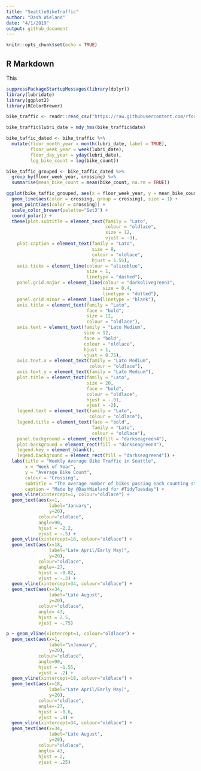 ```yaml
---
title: "SeattleBikeTraffic"
author: "Dash Wieland"
date: "4/1/2019"
output: github_document
---
```


```r
knitr::opts_chunk$set(echo = TRUE)
```

## R Markdown

This
```r
suppressPackageStartupMessages(library(dplyr))
library(lubridate)
library(ggplot2)
library(RColorBrewer)
```

```r
bike_traffic <- readr::read_csv("https://raw.githubusercontent.com/rfordatascience/tidytuesday/master/data/2019/2019-04-02/bike_traffic.csv", col_types = 'cccdd') 
```

```r
bike_traffic$lubri_date = mdy_hms(bike_traffic$date)
```

```r
bike_taffic_dated <- bike_traffic %>%
  mutate(floor_month_year = month(lubri_date, label = TRUE),
         floor_week_year = week(lubri_date),
         floor_day_year = yday(lubri_date), 
         log_bike_count = log(bike_count))
```

```r
bike_taffic_grouped <- bike_taffic_dated %>%
  group_by(floor_week_year, crossing) %>%
  summarise(mean_bike_count = mean(bike_count, na.rm = TRUE))
```

```r
ggplot(bike_taffic_grouped, aes(x = floor_week_year, y = mean_bike_count)) + 
  geom_line(aes(color = crossing, group = crossing), size = 1) +
  geom_point(aes(color = crossing)) + 
  scale_color_brewer(palette="Set3") +
  coord_polar() + 
  theme(plot.subtitle = element_text(family = "Lato", 
                                     colour = "oldlace",
                                     size = 12,
                                     vjust = -3),
    plot.caption = element_text(family = "Lato", 
                                size = 8, 
                                colour = "oldlace",
                                hjust = 1.55), 
    axis.ticks = element_line(colour = "aliceblue", 
                              size = 1,
                              linetype = "dashed"),
    panel.grid.major = element_line(colour = "darkolivegreen3", 
                                    size = 0.4,
                                    linetype = "dotted"), 
    panel.grid.minor = element_line(linetype = "blank"), 
    axis.title = element_text(family = "Lato", 
                              face = "bold",
                              size = 12,
                              colour = "oldlace"), 
    axis.text = element_text(family = "Lato Medium",
                             size = 12, 
                             face = "bold", 
                             colour = "oldlace",
                             hjust = 1, 
                             vjust = 0.75), 
    axis.text.x = element_text(family = "Lato Medium", 
                               colour = "oldlace"), 
    axis.text.y = element_text(family = "Lato Medium"), 
    plot.title = element_text(family = "Lato",
                              size = 20,
                              face = "bold",
                              colour = "oldlace", 
                              hjust = -.01, 
                              vjust = -2), 
    legend.text = element_text(family = "Lato", 
                               colour = "oldlace"), 
    legend.title = element_text(face = "bold",
                                family = "Lato",
                                colour = "oldlace"), 
    panel.background = element_rect(fill = "darkseagreen4"), 
    plot.background = element_rect(fill = "darkseagreen4"),
    legend.key = element_blank(),
    legend.background = element_rect(fill = "darkseagreen4")) +
  labs(title = "Weekly Average Bike Traffic in Seattle", 
       x = "Week of Year",
       y = "Average Bike Count", 
       colour = "Crossing", 
       subtitle = "The average number of bikes passing each counting station, aggregated by week of the year",
       caption = "Made by @DashWieland for #TidyTuesday") + 
  geom_vline(xintercept=1, colour="oldlace") +
  geom_text(aes(x=1,
                label="January",
                y=20),
            colour="oldlace",
            angle=90,
            hjust = -2.2,
            vjust = -.5) + 
  geom_vline(xintercept=18, colour="oldlace") +
  geom_text(aes(x=18,
                label="Late April/Early May)",
                y=20),
            colour="oldlace",
            angle=-27,
            hjust = -0.82,
            vjust = -.3) +   
  geom_vline(xintercept=34, colour="oldlace") + 
  geom_text(aes(x=34,
                label="Late August",
                y=20), 
            colour="oldlace",
            angle= 43,
            hjust = 2.5,
            vjust = -.75)
```

```r
p + geom_vline(xintercept=1, colour="oldlace") +
  geom_text(aes(x=1,
                label="\nJanuary",
                y=20),
            colour="oldlace",
            angle=90,
            hjust = -1.55,
            vjust = .2) + 
  geom_vline(xintercept=18, colour="oldlace") +
  geom_text(aes(x=18,
                label="Late April/Early May)",
                y=20),
            colour="oldlace",
            angle=-27,
            hjust = -0.6,
            vjust = .4) +   
  geom_vline(xintercept=34, colour="oldlace") + 
  geom_text(aes(x=34,
                label="Late August",
                y=20), 
            colour="oldlace",
            angle= 43,
            hjust = 2,
            vjust = .25)
```



